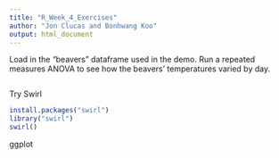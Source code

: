 ```yaml
---
title: "R_Week_4_Exercises"
author: "Jon Clucas and Bonhwang Koo"
output: html_document
---
```


Load in the "beavers" dataframe used in the demo. Run a repeated measures ANOVA to see how the beavers' temperatures varied by day.
```r

```

Try Swirl
```r
install.packages("swirl")
library("swirl")
swirl()
```

ggplot
```r

```

